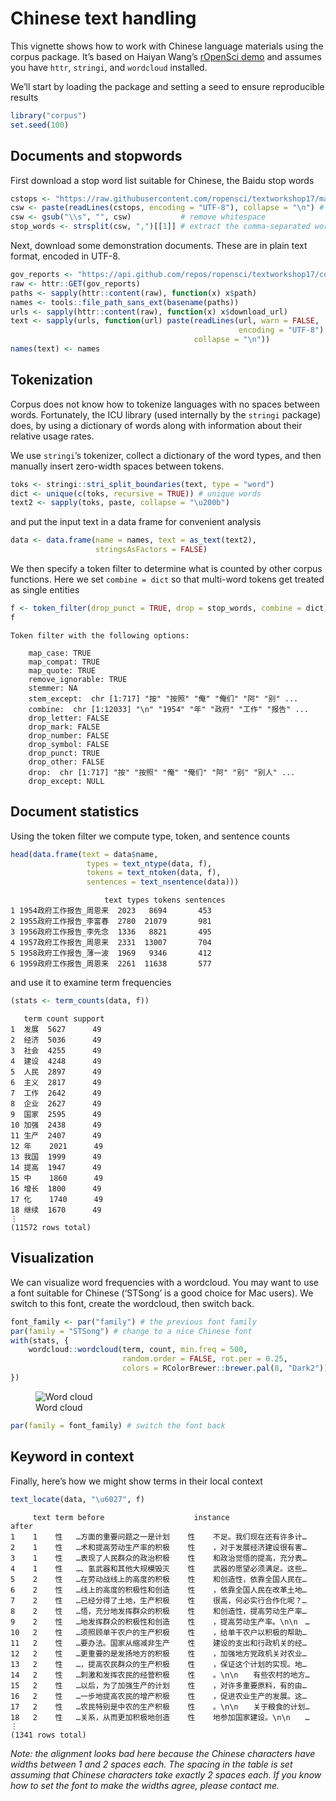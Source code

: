 <!--
%\VignetteIndexEntry{Chinese text handling}
%\VignetteEngine{knitr::rmarkdown}
%\VignetteEncoding{UTF-8}
-->

Chinese text handling
=====================



This vignette shows how to work with Chinese language materials using the
corpus package.  It's based on Haiyan Wang's [rOpenSci demo](https://github.com/ropensci/textworkshop17/tree/master/demos/chineseDemo)
and assumes you have `httr`, `stringi`, and `wordcloud` installed.

We'll start by loading the package and setting a seed to ensure reproducible
results

```r
library("corpus")
set.seed(100)
```

## Documents and stopwords

First download a stop word list suitable for Chinese, the Baidu stop words

```r
cstops <- "https://raw.githubusercontent.com/ropensci/textworkshop17/master/demos/chineseDemo/ChineseStopWords.txt"
csw <- paste(readLines(cstops, encoding = "UTF-8"), collapse = "\n") # download
csw <- gsub("\\s", "", csw)           # remove whitespace
stop_words <- strsplit(csw, ",")[[1]] # extract the comma-separated words
```
Next, download some demonstration documents. These are in plain text format,
encoded in UTF-8.

```r
gov_reports <- "https://api.github.com/repos/ropensci/textworkshop17/contents/demos/chineseDemo/govReports"
raw <- httr::GET(gov_reports)
paths <- sapply(httr::content(raw), function(x) x$path)
names <- tools::file_path_sans_ext(basename(paths))
urls <- sapply(httr::content(raw), function(x) x$download_url)
text <- sapply(urls, function(url) paste(readLines(url, warn = FALSE,
                                                   encoding = "UTF-8"),
                                         collapse = "\n"))
names(text) <- names
```

## Tokenization

Corpus does not know how to tokenize languages with no spaces between words.
Fortunately, the ICU library (used internally by the `stringi` package) does,
by using a dictionary of words along with information about their relative
usage rates.

We use `stringi`'s tokenizer, collect a dictionary of the word types,
and then manually insert zero-width spaces between tokens.

```r
toks <- stringi::stri_split_boundaries(text, type = "word")
dict <- unique(c(toks, recursive = TRUE)) # unique words
text2 <- sapply(toks, paste, collapse = "\u200b")
```
and put the input text in a data frame for convenient analysis

```r
data <- data.frame(name = names, text = as_text(text2),
                   stringsAsFactors = FALSE)
```

We then specify a token filter to determine what is counted by other corpus
functions.  Here we set `combine = dict` so that multi-word
tokens get treated as single entities

```r
f <- token_filter(drop_punct = TRUE, drop = stop_words, combine = dict)
f
```

```
Token filter with the following options:

	map_case: TRUE
	map_compat: TRUE
	map_quote: TRUE
	remove_ignorable: TRUE
	stemmer: NA
	stem_except:  chr [1:717] "按" "按照" "俺" "俺们" "阿" "别" ...
	combine:  chr [1:12033] "\n" "1954" "年" "政府" "工作" "报告" ...
	drop_letter: FALSE
	drop_mark: FALSE
	drop_number: FALSE
	drop_symbol: FALSE
	drop_punct: TRUE
	drop_other: FALSE
	drop:  chr [1:717] "按" "按照" "俺" "俺们" "阿" "别" "别人" ...
	drop_except: NULL
```

## Document statistics

Using the token filter we compute type, token, and sentence counts

```r
head(data.frame(text = data$name,
                 types = text_ntype(data, f),
                 tokens = text_ntoken(data, f),
                 sentences = text_nsentence(data)))
```

```
                     text types tokens sentences
1 1954政府工作报告_周恩来  2023   8694       453
2 1955政府工作报告_李富春  2780  21079       981
3 1956政府工作报告_李先念  1336   8821       495
4 1957政府工作报告_周恩来  2331  13007       704
5 1958政府工作报告_薄一波  1969   9346       412
6 1959政府工作报告_周恩来  2261  11638       577
```
and use it to examine term frequencies

```r
(stats <- term_counts(data, f))
```

```
   term count support
1  发展  5627      49
2  经济  5036      49
3  社会  4255      49
4  建设  4248      49
5  人民  2897      49
6  主义  2817      49
7  工作  2642      49
8  企业  2627      49
9  国家  2595      49
10 加强  2438      49
11 生产  2407      49
12 年    2021      49
13 我国  1999      49
14 提高  1947      49
15 中    1860      49
16 增长  1800      49
17 化    1740      49
18 继续  1670      49
⋮
(11572 rows total)
```

## Visualization

We can visualize word frequencies with a wordcloud.  You may want to use a font
suitable for Chinese ('STSong' is a good choice for Mac users). We switch to
this font, create the wordcloud, then switch back.

```r
font_family <- par("family") # the previous font family
par(family = "STSong") # change to a nice Chinese font
with(stats, {
    wordcloud::wordcloud(term, count, min.freq = 500,
                         random.order = FALSE, rot.per = 0.25,
                         colors = RColorBrewer::brewer.pal(8, "Dark2"))
})
```

![Word cloud](chinese-wordcloud-1.png)

```r
par(family = font_family) # switch the font back
```

## Keyword in context

Finally, here's how we might show terms in their local context

```r
text_locate(data, "\u6027", f)
```

```
     text term before                    instance                     after
1    1    性   …方面的重要问题之一是计划    性    不足。我们现在还有许多计…
2    1    性   …术和提高劳动生产率的积极    性    ，对于发展经济建设很有害…
3    1    性   …表现了人民群众的政治积极    性    和政治觉悟的提高，充分表…
4    1    性   …、氢武器和其他大规模毁灭    性    武器的愿望必须满足。这些…
5    2    性   …在劳动战线上的高度的积极    性    和创造性，依靠全国人民在…
6    2    性   …线上的高度的积极性和创造    性    ，依靠全国人民在改革土地…
7    2    性   …已经分得了土地，生产积极    性    很高，何必实行合作化呢？…
8    2    性   …悟，充分地发挥群众的积极    性    和创造性，提高劳动生产率…
9    2    性   …地发挥群众的积极性和创造    性    ，提高劳动生产率。\n\n　…
10   2    性   …须照顾单干农户的生产积极    性    ，给单干农户以积极的帮助…
11   2    性   …要办法。国家从缩减非生产    性    建设的支出和行政机关的经…
12   2    性   …更重要的是发扬地方的积极    性    ，加强地方党政机关对农业…
13   2    性   …，提高农民群众的生产积极    性    ，保证这个计划的实现。地…
14   2    性   …刺激和发挥农民的经营积极    性    。\n\n　　有些农村的地方…
15   2    性   …以后，为了加强生产的计划    性    ，对许多重要原料，有的由…
16   2    性   …一步地提高农民的增产积极    性    ，促进农业生产的发展。这…
17   2    性   …农民特别是中农的生产积极    性    。\n\n　　关于粮食的计划…
18   2    性   …关系，从而更加积极地创造    性    地参加国家建设。\n\n　　…
⋮
(1341 rows total)
```
*Note: the alignment looks bad here because the Chinese characters have
widths between 1 and 2 spaces each. The spacing in the table is set assuming
that Chinese characters take exactly 2 spaces each. If you know how to set
the font to make the widths agree, please contact me.*
